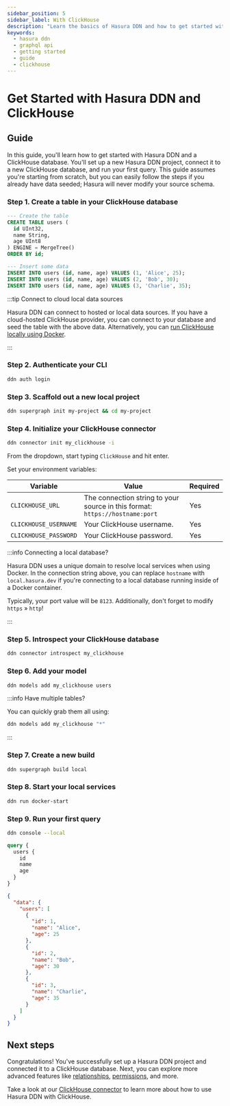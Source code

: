 ```yaml
---
sidebar_position: 5
sidebar_label: With ClickHouse
description: "Learn the basics of Hasura DDN and how to get started with a ClickHouse database."
keywords:
  - hasura ddn
  - graphql api
  - getting started
  - guide
  - clickhouse
---
```



# Get Started with Hasura DDN and ClickHouse

<Prereqs />

## Guide

In this guide, you'll learn how to get started with Hasura DDN and a ClickHouse database. You'll set up a new Hasura DDN
project, connect it to a new ClickHouse database, and run your first query. This guide assumes you're starting from
scratch, but you can easily follow the steps if you already have data seeded; Hasura will never modify your source
schema.

### Step 1. Create a table in your ClickHouse database

```sql title="First, you'll create a new table in your ClickHouse database:"
--- Create the table
CREATE TABLE users (
  id UInt32,
  name String,
  age UInt8
) ENGINE = MergeTree()
ORDER BY id;

--- Insert some data
INSERT INTO users (id, name, age) VALUES (1, 'Alice', 25);
INSERT INTO users (id, name, age) VALUES (2, 'Bob', 30);
INSERT INTO users (id, name, age) VALUES (3, 'Charlie', 35);
```

:::tip Connect to cloud local data sources

Hasura DDN can connect to hosted or local data sources. If you have a cloud-hosted ClickHouse provider, you can connect
to your database and seed the table with the above data. Alternatively, you can
[run ClickHouse locally using Docker](https://hub.docker.com/r/clickhouse/clickhouse-server/).

:::

### Step 2. Authenticate your CLI

```sh title="Before you can create a new Hasura DDN project, you need to authenticate your CLI:"
ddn auth login
```

### Step 3. Scaffold out a new local project

```sh title="Next, you'll create a new local project. Run the following command:"
ddn supergraph init my-project && cd my-project
```

### Step 4. Initialize your ClickHouse connector

```sh title="Initialize a new ClickHouse connector. Run the following command:"
ddn connector init my_clickhouse -i
```

From the dropdown, start typing `ClickHouse` and hit enter.

Set your environment variables:

| Variable              | Value                                                                        | Required |
| --------------------- | ---------------------------------------------------------------------------- | -------- |
| `CLICKHOUSE_URL`      | The connection string to your source in this format: `https://hostname:port` | Yes      |
| `CLICKHOUSE_USERNAME` | Your ClickHouse username.                                                    | Yes      |
| `CLICKHOUSE_PASSWORD` | Your ClickHouse password.                                                    | Yes      |

:::info Connecting a local database?

Hasura DDN uses a unique domain to resolve local services when using Docker. In the connection string above, you can
replace `hostname` with `local.hasura.dev` if you're connecting to a local database running inside of a Docker
container.

Typically, your port value will be `8123`. Additionally, don't forget to modify `https` » `http`!

:::

### Step 5. Introspect your ClickHouse database

```sh title="Next, you'll introspect your ClickHouse database:"
ddn connector introspect my_clickhouse
```

### Step 6. Add your model

```sh title="Now, you'll track the tables as models in your ClickHouse database:"
ddn models add my_clickhouse users
```

:::info Have multiple tables?

You can quickly grab them all using:

```sh
ddn models add my_clickhouse "*"
```

:::

### Step 7. Create a new build

```sh title="Next, you'll create a new build:"
ddn supergraph build local
```

### Step 8. Start your local services

```sh title="Start your local Hasura DDN Engine and ClickHouse connector:"
ddn run docker-start
```

### Step 9. Run your first query

```sh title="Open your local console:"
ddn console --local
```

```graphql title="And, if you write a query like this:"
query {
  users {
    id
    name
    age
  }
}
```

```json title="You'll get a response like this:"
{
  "data": {
    "users": [
      {
        "id": 1,
        "name": "Alice",
        "age": 25
      },
      {
        "id": 2,
        "name": "Bob",
        "age": 30
      },
      {
        "id": 3,
        "name": "Charlie",
        "age": 35
      }
    ]
  }
}
```

## Next steps

Congratulations! You've successfully set up a Hasura DDN project and connected it to a ClickHouse database. Next, you
can explore more advanced features like [relationships](/supergraph-modeling/relationships.mdx),
[permissions](/supergraph-modeling/permissions.mdx), and more.

Take a look at our [ClickHouse connector](https://hasura.io/connectors/clickhouse) to learn more about how to use Hasura
DDN with ClickHouse.

